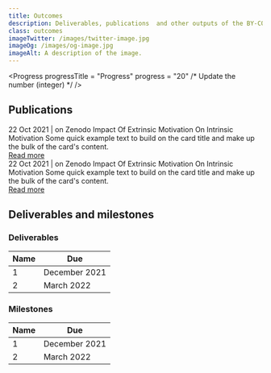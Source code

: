 ```yaml
---
title: Outcomes
description: Deliverables, publications  and other outputs of the BY-COVID project.
class: outcomes
imageTwitter: /images/twitter-image.jpg
imageOg: /images/og-image.jpg
imageAlt: A description of the image.
---
```



<div class="w-60">

<!-- Progress -->
<!-- Every month is 2.77% of progress! Round this up. -->
<Progress
  progressTitle = "Progress"
  progress      = "20" /* Update the number (integer) */
/>

<!-- Publications -->

## Publications

<Container className="full-width">
  <Row>
    <Col className="align-items-stretch"  xs={12} sm={12} lg={6}>
      <Card className="mb-4">
        <Card.Body className="position-relative">
          <Card.Subtitle className="text-black-50">22 Oct 2021 | on Zenodo</Card.Subtitle>
          <Card.Title as="h3" className="mt-3 fw-bold fs-4 lh-sm">Impact Of Extrinsic Motivation On Intrinsic Motivation</Card.Title>
          <Card.Text className="mb-5 mt-3">
           Some quick example text to build on the card title and make up the bulk of
           the card's content.
          </Card.Text>
          <div class="bottom-link"><a href="https://mysite.com"  aria-label="Read the paper on the Zenodo website">
           Read more
          </a></div>
        </Card.Body>
      </Card>
    </Col>
    <Col className="align-items-stretch" xs={12} sm={12} lg={6}>
    <Card className="mb-4">
      <Card.Body className="position-relative">
        <Card.Subtitle className="text-black-50">22 Oct 2021 | on Zenodo</Card.Subtitle>
        <Card.Title as="h3" className="mt-3 fw-bold fs-4 lh-sm">Impact Of Extrinsic Motivation On Intrinsic Motivation</Card.Title>
        <Card.Text className="mb-5 mt-3">
         Some quick example text to build on the card title and make up the bulk of
         the card's content.
        </Card.Text>
        <div class="bottom-link"><a href="https://mysite.com" aria-label="Read the paper on the Zenodo website">
          Read more
        </a></div>
      </Card.Body>
    </Card>
    </Col>
  </Row>
</Container>

<!-- Deliverables and milestones -->

## Deliverables and milestones

### Deliverables

<Table className="bg-white mb-5">
  <thead>
    <tr>
      <th className="border-secondary">Name</th>
      <th className="w-25 border-secondary">Due</th>
    </tr>
  </thead>
  <tbody>
    <tr>
      <td>1</td>
      <td>December 2021</td>
    </tr>
    <tr>
      <td>2</td>
      <td>March 2022</td>
    </tr>
  </tbody>
</Table>

### Milestones

<Table className="bg-white">
  <thead>
    <tr>
    <th className="border-secondary">Name</th>
    <th className="w-25 border-secondary">Due</th>
    </tr>
  </thead>
  <tbody>
    <tr>
      <td>1</td>
      <td>December 2021</td>
    </tr>
    <tr>
      <td>2</td>
      <td>March 2022</td>
    </tr>
  </tbody>
</Table>

</div>
